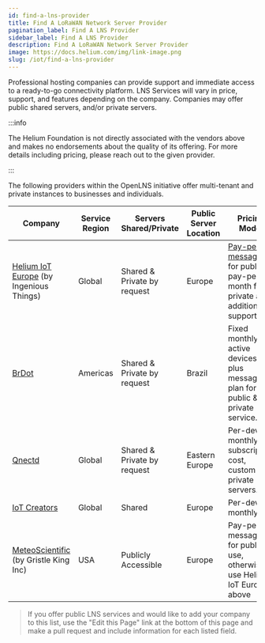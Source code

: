 ```yaml
---
id: find-a-lns-provider
title: Find A LoRaWAN Network Server Provider
pagination_label: Find A LNS Provider
sidebar_label: Find A LNS Provider
description: Find A LoRaWAN Network Server Provider
image: https://docs.helium.com/img/link-image.png
slug: /iot/find-a-lns-provider
---
```



Professional hosting companies can provide support and immediate access to a ready-to-go
connectivity platform. LNS Services will vary in price, support, and features depending on the
company. Companies may offer public shared servers, and/or private servers.

:::info

The Helium Foundation is not directly associated with the vendors above and makes no endorsements
about the quality of its offering. For more details including pricing, please reach out to the given
provider.

:::

The following providers within the OpenLNS initiative offer multi-tenant and private instances to
businesses and individuals.

| Company                                                    | Service Region | Servers Shared/Private      | Public Server Location | Pricing Model                                                                                      |
| ---------------------------------------------------------- | -------------- | --------------------------- | ---------------------- | -------------------------------------------------------------------------------------------------- |
| [Helium IoT Europe][ingeniousthings] (by Ingenious Things) | Global         | Shared & Private by request | Europe                 | [Pay-per-message][hnt-iot-pricing] for public or pay-per-month for private and additional support. |
| [BrDot][brdot]                                             | Americas       | Shared & Private by request | Brazil                 | Fixed monthly for active devices plus message plan for public & private service.                   |
| [Qnectd][qnectd]                                           | Global         | Shared & Private by request | Eastern Europe         | Per-device monthly subscription cost, custom for private servers.                                  |
| [IoT Creators][iot-creators]                               | Global         | Shared                      | Europe                 | Per-device monthly                                                                                 |
| [MeteoScientific][meteoscientific] (by Gristle King Inc)   | USA            | Publicly Accessible         | Europe                 | Pay-per-message for public use, otherwise use Helium IoT Europe above                              |

> If you offer public LNS services and would like to add your company to this list, use the "Edit
> this Page" link at the bottom of this page and make a pull request and include information for
> each listed field.

[brdot]: https://brdot.com.br/
[hnt-iot-pricing]: https://www.helium-iot.eu/use-helium-with-helium-iot-europe/
[ingeniousthings]: https://www.ingeniousthings.fr/
[iot-creators]: https://iotcreators.com/helium/
[qnectd]: https://qnectd.com/
[meteoscientific]: https://console.meteoscientific.com/front/
